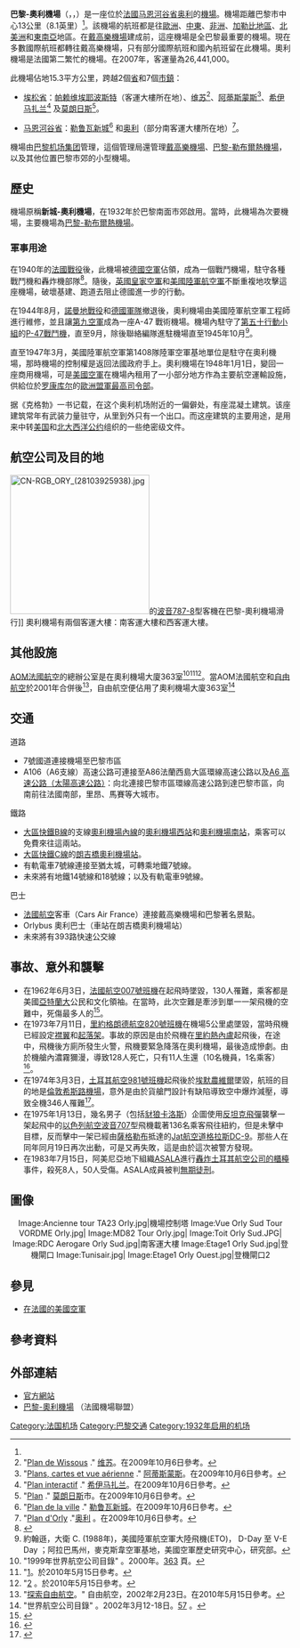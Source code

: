 {{noteTA
|G1=法国地名
|G2=地名
}}
{{Infobox Airport 
| airport_name = <center>巴黎-奥利机场<br>{{lang|en|Paris Orly Airport}}<br>{{lang|fr|Aéroport de Paris - Orly}}
| photo        = OrlyVal Orly.JPG
| caption      = 
| IATA         = ORY
| ICAO         = LFPO
| type         = [[民用航空|民用]]
| owner        = 
| operator     = [[巴黎机场集团|巴黎机场集团]]
| city         = {{flag|法国}}[[巴黎|巴黎]]
| location     = [[马恩河谷省|马恩河谷省]][[奥利_(马恩河谷省)|奥利]]
| elevation    = 89米
| opened       = {{start date and age|1932}}
| hub          = [[阿祖爾天鷹座航空公司|阿祖爾天鷹座航空公司]]<br/>[[科西嘉國際航空|科西嘉國際航空]]<br/>[[易捷航空|易捷航空]]<br/>[[開放天空|開放天空]]<br/>[[法國泛航航空|法國泛航航空]]<br/>[[科西嘉国际航空|科西嘉国际航空]]
| coordinates  = {{Coord|48|43|24|N|002|21|46|E|type:airport_region:FR|display=inline,title}}
</div>
| elevation-f  = 291
| elevation-m  = 89
| latd = 48 | latm = 43 | lats = 24 | latNS = N
| longd=002 | longm= 22 | longs= 46 | longEW= E
| coordinates_region     = FR-J
| website      = [http://www.aeroportsdeparis.fr/ADP/en-gb/passagers/home/ www.aeroportsdeparis.fr/ADP/en-gb/passagers/home/]
| pushpin_map            = France Île-de-France
| pushpin_label          = ORY/LFPO
| pushpin_map_caption    = Location within Île-de-France
| metric-elev  = yes
| metric-rwy   = yes
| runway1_heading  = 02/20
| runway1_feet     = 7,874
| runway1_meter    = 2,400
| runway1_surface  = [[三合土|三合土]]
| runway2_heading  = 06/24
| runway2_feet     = 11,975
| runway2_meter    = 3,650
| runway2_surface  = [[瀝青|瀝青]]與三合土
| runway3_heading  = 08/26
| runway3_feet     = 10,892
| runway3_meter    = 3,320
| runway3_surface  = 三合土
| stat-year    = 
| stat1-header = 
| stat1-data   = 
| stat2-header = 
| stat2-data   = 
| footnotes    = 來源：法國AIP<ref name="AIP1">https://www.sia.aviation-civile.gouv.fr/aip/enligne/PDF_AIPparSSection/VAC/AD/2/1107_AD-2.LFPO.pdf{{dead link|date=2017年12月 |bot=InternetArchiveBot |fix-attempted=yes }}</ref><br />[[歐管|EUROCONTROL]]的[[AIP|AIP]]<ref name="AIP2">{{Cite web |url=http://www.ead.eurocontrol.int/publicuser/protect/pu/main.jsp |title=存档副本 |accessdate=2011-06-16 |archive-date=2011-01-12 |archive-url=https://www.webcitation.org/5vfkOQheM?url=http://www.ead.eurocontrol.int/publicuser/protect/pu/main.jsp |dead-url=no }}</ref>
}}

'''巴黎-奧利機場'''（{{lang-en|'''Paris Orly Airport'''}}，{{lang-fr|'''Aéroport de Paris - Orly'''}}，{{Airport codes|ORY|LFPO}}）是一座位於[[法國|法國]][[马恩河谷省|马恩河谷省]][[奥利_(马恩河谷省)|奥利]]的[[機場|機場]]。機場距離巴黎市中心13公里（8.1英里）<ref name="AIP2"/>。該機場的航班都是往[[歐洲|歐洲]]、[[中東|中東]]、[[非洲|非洲]]、[[加勒比地區|加勒比地區]]、[[北美洲|北美洲]]和[[東南亞|東南亞]]地區。在[[戴高樂機場|戴高樂機場]]建成前，這座機場是全巴黎最重要的機場。現在多數國際航班都轉往戴高樂機場，只有部分國際航班和國內航班留在此機場。奧利機場是法國第二繁忙的機場。在2007年，客運量為26,441,000。

此機場佔地15.3平方公里，跨越2個[[省_(法國)|省]]和7個[[市鎮_(法國)|市鎮]]：

*[[埃松省|埃松省]]：[[帕赖维埃耶波斯特|帕赖维埃耶波斯特]]（客運大樓所在地）、[[维苏|维苏]]<ref>"[http://www.wissous.fr/content/upload/Plan.pdf Plan de Wissous] {{Wayback|url=http://www.wissous.fr/content/upload/Plan.pdf |date=20100816003642 }}." [[维苏|维苏]]。在2009年10月6日參考。</ref>、[[阿蒂斯蒙斯|阿蒂斯蒙斯]]<ref>"[http://www.mairie-athis-mons.fr/?p=_ville/presentation/plans-cartes/ Plans, cartes et vue aérienne] {{Wayback|url=http://www.mairie-athis-mons.fr/?p=_ville%2Fpresentation%2Fplans-cartes%2F |date=20200806034545 }}." [[阿蒂斯蒙斯|阿蒂斯蒙斯]]。在2009年10月6日參考。</ref>、[[希伊马扎兰|希伊马扎兰]]<ref>"[http://www.ville-chilly-mazarin.fr/1-10732-Plan-interactif---Ville-de-Chilly-Mazarin.php Plan interactif] {{webarchive|url=https://web.archive.org/web/20070617142708/http://www.ville-chilly-mazarin.fr/1-10732-Plan-interactif---Ville-de-Chilly-Mazarin.php |date=2007-06-17 }}." [[希伊马扎兰|希伊马扎兰]]。在2009年10月6日參考。</ref> 及[[莫朗日斯|莫朗日斯]]<ref>"[http://www.morangis91.com/documents/plan_morangis.pdf Plan] {{webarchive|url=https://web.archive.org/web/20091104180029/http://www.morangis91.com/documents/plan_morangis.pdf |date=2009-11-04 }}." [[莫朗日斯|莫朗日斯]]市。在2009年10月6日參考。</ref>。

* [[马恩河谷省|马恩河谷省]]：[[勒鲁瓦新城|勒鲁瓦新城]]<ref>"[http://www.villeneuve-le-roi.fr//shared/plan.php?detect=flash&id_site=1&id_plan=38 Plan de la ville] {{webarchive|url=https://web.archive.org/web/20090629065406/http://www.villeneuve-le-roi.fr/shared/plan.php?detect=flash&id_site=1&id_plan=38 |date=2009-06-29 }}." [[勒鲁瓦新城|勒鲁瓦新城]]。在2009年10月6日參考。</ref> 和[[奥利_(马恩河谷省)|奥利]]（部分南客運大樓所在地）<ref>"[http://www.mairie-orly.fr/iso_album/plan_a3.pdf Plan d'Orly] {{webarchive|url=https://web.archive.org/web/20081118190132/http://www.mairie-orly.fr/iso_album/plan_a3.pdf |date=2008-11-18 }}."[[奥利_(马恩河谷省)|奥利]] 。在2009年10月6日參考。</ref>。

機場由[[巴黎机场集团|巴黎机场集团]]管理，這個管理局還管理[[戴高樂機場|戴高樂機場]]、[[巴黎-勒布爾熱機場|巴黎-勒布爾熱機場]]，以及其他位置巴黎市郊的小型機場。

==歷史==
機場原稱'''新城-奧利機場'''，在1932年於巴黎南面市郊啟用。當時，此機場為次要機場，主要機場為[[巴黎-勒布爾熱機場|巴黎-勒布爾熱機場]]。

===軍事用途===
{{Main|奧利空軍基地}}
在1940年的[[法國戰役|法國戰役]]後，此機場被[[德國空軍|德國空軍]]佔領，成為一個戰鬥機場，駐守各種戰鬥機和轟炸機部隊<ref name="ren1">{{Cite web |url=http://www.ww2.dk/ |title=The 1933-45年的德國空軍 |accessdate=2020-10-08 |archive-date=2008-11-10 |archive-url=https://web.archive.org/web/20081110175121/http://www.ww2.dk/ |dead-url=no }}</ref>。隨後，[[英國皇家空軍|英國皇家空軍]]和[[美國陸軍航空軍|美國陸軍航空軍]]不斷重複地攻擊這座機場，破壞基建、跑道去阻止德國進一步的行動。

在1944年8月，[[諾曼地戰役|諾曼地戰役]]和[[德國軍隊|德國軍隊]]撤退後，奧利機場由美國陸軍航空軍工程師進行維修，並且讓[[第九空軍|第九空軍]]成為一座A-47 戰術機場。機場內駐守了[[第五十行動小組|第五十行動小組]]的[[P-47戰鬥機|P-47戰鬥機]]，直至9月，除後聯絡編隊進駐機場直至1945年10月<ref>約翰遜，大衛 C. (1988年)，美國陸軍航空軍大陸飛機(ETO)， D-Day 至 V-E Day ；阿拉巴馬州，麥克斯韋空軍基地，美國空軍歷史研究中心，研究部。</ref>。

直至1947年3月，美國陸軍航空軍第1408隊陸軍空軍基地單位是駐守在奧利機場，那時機場的控制權是返回法國政府手上。奧利機場在1948年1月1日，變回一座商用機場，可是[[美國空軍|美國空軍]]在機場內租用了一小部分地方作為主要航空運輸設施，供給位於[[罗康库尔_(瓦兹省)|罗康库尔]]的[[歐洲盟軍最高司令部|歐洲盟軍最高司令部]]。

据《克格勃》一书记载，在这个奥利机场附近的一偏僻处，有座混凝土建筑。该座建筑常年有武装力量驻守，从里到外只有一个出口。而这座建筑的主要用途，是用来中转[[美国|美国]]和[[北大西洋公约|北大西洋公约]]组织的一些绝密级文件。

==航空公司及目的地==
[[File:CN-RGB_ORY_(28103925938).jpg|250px]]的[[波音787-8|波音787-8]]型客機在巴黎-奧利機場滑行]]
奧利機場有兩個客運大樓：南客運大樓和西客運大樓。
{{Airport-dest-list
|3rdcoltitle = 客運大樓
| {{nowrap|{{flagicon|FRA}}[[法國泛航航空|法國泛航航空]]}} | [[阿姆斯特丹史基浦機場|阿姆斯特丹]]、{{tsl|en|Agadir–Al Massira Airport||阿加迪爾}}、[[安塔利亞機場|安塔利亞]]、[[雅典埃萊夫塞里奧斯·韋尼澤洛斯國際機場|雅典]]、[[巴塞隆拿機場|巴塞隆拿]]、{{link-en|博德魯姆|Milas–Bodrum Airport}}、[[布達佩斯李斯特·費倫茨國際機場|布達佩斯]]、[[穆罕默德五世國際機場|卡薩布蘭卡]]、[[傑爾巴－傑爾吉斯國際機場|傑爾巴]]、[[都柏林機場|都柏林]]、[[杜布羅夫尼克機場|杜布羅夫尼克]]、[[愛丁堡機場|愛丁堡]]、{{tsl|en|Essaouira-Mogador Airport|索維拉}}、[[法魯機場|法魯]]、[[马德拉克里斯蒂亚诺·罗纳尔多国际机场|馬德拉]]、[[格拉纳达机场|格蘭納達]]、[[伊拉克利翁尼科斯·卡贊察基斯國際機場|伊拉克利翁]]、[[洪加達國際機場|洪加達]]、[[伊維薩島機場|伊維薩島]]、[[薩比哈·格克琴國際機場|伊斯坦堡-薩比哈]]、[[阿德南·曼德列斯機場|伊茲密爾]]、[[里斯本機場|里斯本]]、[[倫敦盧頓機場|倫敦-盧頓]]、[[馬德里-巴拉哈斯機場|馬德里]]、[[馬拉加機場|馬拉加]]、[[馬耳他國際機場|馬耳他]]、[[馬拉喀什－邁納拉國際機場|馬拉喀什]]、[[莫納斯提爾哈比卜·布爾吉巴國際機場|莫納斯提爾]]、[[慕尼黑機場|慕尼黑]]、[[米科諾斯島國家機埸|米科諾斯島]]、[[那不勒斯國際機場|那不勒斯]]、{{link-en|烏季達|Angads Airport}}、[[比薩-聖朱斯托機場|比薩]]、[[費爾南多·薩·卡內羅機場|波爾圖]]、[[布拉格瓦茨拉夫·哈維爾國際機場|布拉格]]、[[羅得島迪亞戈拉斯國際機場|羅得島]]、[[聖托里尼機場|聖托里尼]]、[[西維爾機場|西維爾]]、[[本-古里安國際機場|特拉維夫]]、[[突尼斯-迦太基國際機場|突尼斯]]、[[華倫西亞機場|華倫西亞]]、[[威尼斯-泰塞拉機場|威尼斯-馬可·波羅]]、[[華沙蕭邦機場|華沙-蕭邦]] <br /> '''季節性'''：{{tsl|en|Aristides Pereira International Airport||博阿維斯塔島}}、[[香貝里機場|香貝里]]、[[干尼亞揚尼斯·達斯卡洛伊安尼斯國際機場|干尼亞]]、[[克基拉島揚尼斯·卡波迪斯特里亞斯國際機場|克基拉島]]、{{tsl|en|Fes–Saïss Airport||非斯}}、[[拉納卡國際機場|拉納卡]]、[[法爾科內-波爾塞里諾機場|巴勒莫]]、[[凱夫拉維克國際機場|雷克雅未克-凱夫拉維克]]、[[阿米爾卡·加布拉爾國際機場|薩爾島]]、[[施普利特機場|施普利特]]、[[塞薩洛尼基馬其頓國際機場|塞薩洛尼基]]、[[地拉那特蕾莎修女國際機場|地拉那]]、{{tsl|en|Nea Anchialos National Airport||佛洛斯}}、[[扎達爾機場|扎達爾]]<br /> '''包機'''：[[兰萨罗特机场|阿雷西費]]、[[科米索機場|科米索]]、[[富埃特文图拉机场|福提文土拉]]、[[伊瓦洛機場|伊瓦洛]]、[[大加那利機場|拉斯帕爾馬斯]]、{{tsl|en|Tangier Ibn Battouta Airport||丹吉爾}}、[[特内里费南部机场|特內里費島-南]] | 南
| {{flagicon|FRA}}[[法國航空|法國航空]] | [[阿雅克肖拿破仑·波拿巴机场|阿雅克肖]]、{{tsl|en|Bastia – Poretta Airport|巴斯蒂亞}}、{{tsl|en|Biarritz – Anglet – Bayonne Airport|比亞里茨}}、{{tsl|en|Bordeaux–Mérignac Airport||波爾多}}、[[布雷斯特-布列塔尼機場|布雷斯特]]、{{tsl|en|Calvi – Sainte-Catherine Airport|卡爾維}}、[[卡宴-羅尚博國際機場|卡宴]]、{{link-en|菲加里科西嘉島機場|Figari–Sud Corse Airport|菲加里}}、[[馬丁尼克-亞米-凱薩國際機場|法蘭西堡]]、[[馬賽普羅旺斯機場|馬賽]]、[[蒙佩利爾地中海機場|蒙彼利埃]]、[[約翰·甘迺迪國際機場|紐約-甘迺迪]]、[[尼斯藍色海岸機場|尼斯]]、{{tsl|en|Pau Pyrénées Airport||波城}}、[[彭德-雅皮特國際機場|皮特爾角城]]、[[羅蘭加洛斯機場|聖但尼]]、{{tsl|en|Toulon–Hyères Airport|土倫}}、[[圖盧茲-布拉尼亞克機場|圖盧茲]] | 西
| {{flagicon|FRA}}[[法國航空|法國航空]]<br>由[[HOP!|HOP!]]營運 | [[巴塞爾-米盧斯-弗賴堡歐洲機場|巴塞爾-米盧斯]]、{{tsl|en|Biarritz – Anglet – Bayonne Airport|比亞里茨}}、[[布雷斯特-布列塔尼機場|布雷斯特]]、{{tsl|en|Clermont-Ferrand Auvergne Airport||克萊蒙費朗}}、[[里昂聖埃克絮佩里機場|里昂]]、[[蒙佩利爾地中海機場|蒙彼利埃]]、{{tsl|en|Nantes Atlantique Airport||南特}} | 西
| {{flagicon|FRA}}[[藍鷹航空|藍鷹航空]] | [[阿爾及爾胡阿里·布邁丁機場|阿爾及爾]]、[[拉巴赫·比塔特机场|安納巴]]、{{tsl|en|Mostépha Ben Boulaid Airport|巴特納}}、[[巴馬科國際機場|巴馬科]]、{{tsl|en|Soummam – Abane Ramdane Airport||貝賈亞}}、[[北京首都國際機場|北京-首都]]、[[比斯克拉機場|比斯克拉]]、[[穆罕默德·布迪亞夫國際機場|君士坦丁]]、[[法魯機場|法魯]]、[[马德拉克里斯蒂亚诺·罗纳尔多国际机场|豐沙爾]]、[[里斯本機場|里斯本]]、[[瓦赫蘭艾哈邁德·本·貝拉國際機場|瓦赫蘭]]、[[費爾南多·薩·卡內羅機場|波爾圖]]、{{tsl|en|Ain Arnat Airport||塞提夫}}、{{tsl|en|Zenata – Messali El Hadj Airport|特萊姆森}}<br /> '''季節性'''：[[傑爾巴-傑爾吉斯國際機場|傑爾巴]] | 南
| {{flagicon|FRA}}[[科西嘉國際航空|科西嘉國際航空]] | [[安塔那那利佛/伊瓦圖國際機場|塔那那利佛]]、[[達喀爾-約夫-利奧波德·塞達爾·桑戈爾國際機場|達喀爾]]、{{tsl|en|Dzaoudzi–Pamandzi International Airport||藻德濟}}、[[馬丁尼克-亞米-凱薩國際機場|法蘭西堡]]、[[西沃薩古爾·拉姆古蘭爵士國際機場|毛里求斯]]、[[彭德-雅皮特國際機場|皮特爾角城]]、[[卡纳角國際機場|卡纳角]]、[[羅蘭加洛斯機場|聖但尼]]<br /> '''季節性'''：[[阿比讓國際機場|阿比讓]]、[[蒙特利爾皮埃爾·埃利奧特·特魯多國際機場|蒙特利爾]] | 南
| {{flagicon|FRA}}[[加勒比海航空|加勒比海航空]] | [[卡宴-羅尚博國際機場|卡宴]]、[[馬丁尼克-亞米-凱薩國際機場|法蘭西堡]]、[[彭德-雅皮特國際機場|皮特爾角城]]、[[朱麗安娜公主國際機場|荷屬聖馬丁]]、[[杜桑·盧維杜爾國際機場|太子港]] | 南
| {{flagicon|FRA}}[[科西嘉航空|科西嘉航空]] | [[阿雅克肖拿破仑·波拿巴机场|阿雅克肖]]、{{tsl|en|Bastia – Poretta Airport|巴斯蒂亞}}、{{tsl|en|Figari–Sud Corse Airport|菲加羅}}| 西
| {{flagicon|FRA}}[[霍浦航空|霍浦航空]] |{{tsl|en|Agen La Garenne Airport||阿讓}}、{{tsl|en|Aurillac – Tronquières Airport|歐里亞克}}、{{tsl|en|Brive–Souillac Airport|布里夫拉蓋亞爾德}}、{{tsl|en|Calvi – Sainte-Catherine Airport|卡爾維}}、{{tsl|en|Castres–Mazamet Airport|卡斯特爾}}、{{tsl|en|Figari–Sud Corse Airport|菲加羅}}、{{tsl|en|Lannion – Côte de Granit Airport|拉尼翁}}、{{tsl|en|Lorient South Brittany Airport||洛里昂}}、{{tsl|en|Tarbes–Lourdes–Pyrénées Airport|盧爾德/塔布}}、{{tsl|en|Perpignan–Rivesaltes Airport||佩皮尼昂}}、{{link-en|坎佩爾|Quimper–Cornouaille Airport}}、{{tsl|en|Rodez–Marcillac Airport|羅德茲}}| 西
| {{flagicon|FRA}}[[雙捷航空|雙捷航空]] | {{tsl|en|Limoges – Bellegarde Airport||利摩日}}、{{tsl|en|Périgueux Bassillac Airport||佩里格}} | 西
| {{flagicon|FRA}}[[開放天空航空|開放天空航空]] | [[約翰·甘迺迪國際機場|紐約-甘迺迪]]、[[紐瓦克自由國際機場|紐約-紐瓦克]] | 南
| {{flagicon|GBR}}[[易捷航空|易捷航空]] | [[柏林-舍訥費爾德機場|柏林-舍內費爾德]]、[[法魯機場|法魯]]、[[日內瓦國際機場|日內瓦]]、[[漢堡機場|漢堡]]、[[連尼治機場|米蘭-連尼治]]、[[那不勒斯國際機場|那不勒斯]]、[[尼斯藍色海岸機場|尼斯]]、[[比薩-聖朱斯托機場|比薩]]、[[羅馬-菲烏米奇諾機場|羅馬-菲烏米奇諾]]、[[圖盧茲-布拉尼亞克機場|圖盧茲]]、[[威尼斯-泰塞拉機場|威尼斯]]<br />'''季節性'''：[[雅典埃萊夫塞里奧斯·韋尼澤洛斯國際機場|雅典]]、{{tsl|en|Brindisi – Salento Airport|}}、{{tsl|en|Cagliari Elmas Airport||卡利亞里}}、[[杜布羅夫尼克機場|杜布羅夫尼克]]、[[米科諾斯島地區機場|米科諾斯島]]、{{tsl|en|Olbia Costa Smeralda Airport||奧爾比亞}}、[[法爾科內-波爾塞里諾機場|巴勒莫]]、[[羅得島迪亞戈拉斯國際機場|羅得島]]、[[施普利特機場|施普利特]] | 南
| {{flagicon|GBR}}[[弗萊比航空|弗萊比航空]] | [[南安普敦機場|南安普頓]] | 西
| {{flagicon|GBR}}[[英國航空|英國航空]] | [[倫敦希斯路機場|倫敦-希斯路]] | 西
| {{flagicon|ISL}}[[冰島航空|冰島航空]] | [[凱夫拉維克國際機場|雷克雅未克-凱夫拉維克]]| 南
| {{flagicon|ESP}}[[伏林航空|伏林航空]] | [[阿利坎特-埃爾切機場|阿利坎特]]、[[兰萨罗特机场|阿雷西費]]、[[阿斯圖里亞斯機場|阿斯圖里亞斯]]、[[巴塞隆拿機場|巴塞羅那]]、[[畢爾包機場|畢爾包]]、[[卡塔尼亞機場|卡塔尼亞]]、[[愛丁堡機場|愛丁堡]]、[[佛羅倫薩-佩雷托拉機場|佛羅倫薩]]、[[大加那利機場|大加那利]]、[[里斯本機場|里斯本]]、[[馬拉加機場|馬拉加]]、[[米蘭-馬爾彭薩機場|米蘭-馬爾彭薩]]、[[法爾科內-波爾塞里諾機場|巴勒莫]]、[[費爾南多·薩·卡內羅機場|波爾圖]]、[[羅馬-菲烏米奇諾機場|羅馬-菲烏米奇諾]]、[[西維爾機場|西維爾]]、[[華倫西亞機場|華倫西亞]]<br /> '''季節性'''：[[波隆納機場|波隆納]]、[[伊維薩島機場|伊維薩島]]、[[梅諾卡島機場|梅諾卡島]]、[[馬略卡島帕爾馬機場|馬略卡島帕爾馬]]、{{tsl|en|Tangier Ibn Battouta Airport||丹吉爾}}、[[特内里费南部机场|特內里費島-南]]  | 西
| {{flagicon|ESP}}[[西班牙國家航空|西班牙國家航空]] | [[阿道弗·蘇亞雷斯馬德里-巴拉哈斯機場|馬德里]]、[[特内里费南部机场|特内里费-南]] <br /> '''季節性'''：[[拉科鲁尼亚机场|拉科魯尼亞]]、[[特內里費北部機場|特內里費-北]]| 西
| {{flagicon|ESP}}[[歐羅巴航空|歐羅巴航空]] | [[馬德里-巴拉哈斯機場|馬德里]]、[[馬略卡島帕爾馬機場|馬略卡島帕爾馬]] | 西
| {{flagicon|PRT}}{{link-en|亞速爾國際航空|SATA International}}|[[马德拉克里斯蒂亚诺·罗纳尔多国际机场|馬德拉]]、{{tsl|en|João Paulo II Airport||蓬塔德爾加達}} | 南
| {{flagicon|PRT}}[[TAP葡萄牙航空|TAP葡萄牙航空]] | [[里斯本機場|里斯本]]、[[費爾南多·薩·卡內羅機場|波爾圖]] | 西
| {{flagicon|BEL}}[[比利時途易航空|捷特飛航空]] | {{tsl|en|Agadir–Al Massira Airport||阿加迪爾}}、[[穆罕默德五世國際機場|卡薩布蘭卡]]、[[馬拉喀什－邁納拉國際機場|馬拉喀什]]、{{tsl|en|Angads Airport|烏季達}}、[[拉巴特-塞拉國際機場|拉巴特]] | 南
| {{flagicon|DZA}}[[阿爾及利亞航空|阿爾及利亞航空]] | [[阿爾及爾胡阿里·布邁丁機場|阿爾及爾]]、[[安納巴机场|安纳巴]]、{{tsl|en|Mostépha Ben Boulaid Airport|巴特納}}、{{tsl|en|Soummam – Abane Ramdane Airport||貝賈亞}}、[[比斯克拉機場|比斯克拉]]、[[穆罕默德·布迪亞夫國際機場|君士坦丁]]、[[瓦赫蘭艾哈邁德·本·貝拉國際機場|瓦赫蘭]]、{{tsl|en|Aguenar – Hadj Bey Akhamok Airport||塔曼拉塞特}}、{{tsl|en|Zenata – Messali El Hadj Airport|特萊姆森}} | 南
| {{flagicon|ITA}}[[意大利航空|意大利航空]] | [[連尼治機場|米蘭-連尼治]] | 西
| {{flagicon|IRL}}[[城捷航空|城捷航空]] | [[倫敦城市機場|倫敦-城市]]| 西
| {{flagicon|CUB}}[[古巴航空|古巴航空]] | [[何塞·馬蒂國際機場|哈瓦那]]、[[安东尼奥·马塞奥机场|聖地亞哥-德古巴]] | 南
| {{flagicon|CHE}}[[易捷瑞士航空|易捷瑞士航空]] | [[日內瓦國際機場|日內瓦]] | 南
| {{flagicon|IRN}}[[伊朗航空|伊朗航空]] | [[伊瑪目霍梅尼國際機場|德黑蘭—伊瑪目]] | 南
| {{flagicon|NOR}}[[挪威航空|挪威航空]] | [[奧斯陸加勒穆恩機場|奧斯陸]]、[[哥本哈根凱斯楚普機場|哥本哈根]]、[[赫爾辛基-萬塔機場|赫爾辛基]]、[[斯德哥爾摩-阿蘭達機場|斯德哥爾摩]]<br /> '''季節性'''：[[卑爾根機場|卑爾根]] | 南
| {{flagicon|TUR}}[[飛馬航空|飛馬航空]] | [[薩比哈·格克琴國際機場|伊斯坦堡-薩比哈]] | 南
| {{flagicon|MAR}}[[摩洛哥皇家航空|摩洛哥皇家航空]] | {{tsl|en|Agadir–Al Massira Airport||阿加迪爾}}、[[穆罕默德五世國際機場|卡薩布蘭卡]]、{{tsl|en|Essaouira-Mogador Airport|索維拉}}、{{tsl|en|Fes–Saïss Airport||非斯}}、[[馬拉喀什－邁納拉國際機場|馬拉喀什]]、[[瓦爾扎扎特機場|瓦爾扎扎特]]、{{tsl|en|Angads Airport|烏季達}}、[[拉巴特-塞拉國際機場|拉巴特]]、{{tsl|en|Tangier Ibn Battouta Airport||丹吉爾}}<br /> '''季節性'''：[[納祖爾國際機場|納祖爾]] | 南
| {{flagicon|TUN}}[[突尼斯航空|突尼斯航空]] | [[傑爾巴－傑爾吉斯國際機場|傑爾巴]]、[[莫納斯提爾哈比卜·布爾吉巴國際機場|莫納斯提爾]]、{{tsl|en|Tozeur–Nefta International Airport|托澤爾}}、[[突尼斯-迦太基國際機場|突尼斯]] | 南
| {{flagicon|MLT}}[[馬耳他航空|馬耳他航空]] | [[馬耳他國際機場|馬耳他]] | 西
}}

==其他設施==
[[AOM法國航空|AOM法國航空]]的總辦公室是在奧利機場大廈363室<ref>"1999年世界航空公司目錄" ''{{tsl|en|Flight International|}}''。2000年。[http://www.flightglobal.com/pdfarchive/view/2000/2000%20-%200925.html?search=%22AOM%20French%22 363] {{Wayback|url=http://www.flightglobal.com/pdfarchive/view/2000/2000%20-%200925.html?search=%22AOM%20French%22 |date=20190616020942 }} 頁。</ref><ref>"[https://web.archive.org/web/20000302003105/http://www.aom.fr/fr/contact/mai_cont.htm]。於2010年5月15日參考。</ref><ref>"[http://www.journal-officiel.gouv.fr/association/index.php?ctx=eJxtyj0OgzAMBlAfBeUCsYpYulJ16sgeWemHiOTikB*OXw7A!vSC0loonDtJrRYpHBStZCvS4FsBnm6x7Gf7Ytnwg2cemdkNw137JPQXosrlyXafRSVVSHd33VHYUnt3VXpM9Ae4ZC7i&page=15&JTH_ID=003000&JAN_LIEU_DECL=palaiseau] {{Wayback|url=http://www.journal-officiel.gouv.fr/association/index.php?ctx=eJxtyj0OgzAMBlAfBeUCsYpYulJ16sgeWemHiOTikB*OXw7A!vSC0loonDtJrRYpHBStZCvS4FsBnm6x7Gf7Ytnwg2cemdkNw137JPQXosrlyXafRSVVSHd33VHYUnt3VXpM9Ae4ZC7i&page=15&JTH_ID=003000&JAN_LIEU_DECL=palaiseau |date=20190501235929 }}。於2010年5月15日參考。</ref>。當AOM法國航空和[[自由航空|自由航空]]於2001年合併後<ref>"[https://web.archive.org/web/20020223210713/http://www.air-liberte.fr/francais/air_liberte/index.php3?menu=decouvrir 探索自由航空]。" 自由航空，2002年2月23日。在2010年5月15日參考。</ref>，自由航空便佔用了奧利機場大廈363室<ref>"世界航空公司目錄" ''{{tsl|en|Flight International|}}''。2002年3月12-18日。[http://www.flightglobal.com/pdfarchive/view/2002/2002%20-%200733.html?search=AOM 57] {{Wayback|url=http://www.flightglobal.com/pdfarchive/view/2002/2002%20-%200733.html?search=AOM |date=20190616151350 }}。</ref>

==交通==
;道路
*7號國道連接機場至巴黎市區
*A106（A6支線）高速公路可連接至A86法蘭西島大區環線高速公路以及[[A6公路_(法國)|A6 高速公路（太陽高速公路）]]：向北連接巴黎市區環線高速公路到達巴黎市區，向南前往法國南部，里昂、馬賽等大城市。

;鐵路
*[[大區快鐵B線|大區快鐵B線]]的支線[[奧利機場內線|奧利機場內線]]的[[奧利機場西站|奧利機場西站]]和[[奧利機場南站|奧利機場南站]]，乘客可以免費來往這兩站。
*[[大區快鐵C線|大區快鐵C線]]的[[朗吉橋奧利機場站|朗吉橋奧利機場站]]。
*有軌電車7號線連接至猶太城，可轉乘地鐵7號線。
*未來將有地鐵14號線和18號線；以及有軌電車9號線。

;巴士
*[[法國航空|法國航空]]客車（Cars Air France）連接戴高樂機場和巴黎著名景點。
*Orlybus 奧利巴士（車站在朗吉橋奧利機場站）
*未來將有393路快速公交線

==事故、意外和襲擊==
*在1962年6月3日，[[法國航空007號班機空難|法國航空007號班機]]在起飛時墜毀，130人罹難，乘客都是美國[[亞特蘭大|亞特蘭大]]公民和文化領袖。在當時，此次空難是牽涉到單一一架飛機的空難中，死傷最多人的<ref>{{cite web |url=http://aviation-safety.net/database/record.php?id=19620603-0 |title=事故描述 |publisher=航空安全網絡 |accessdate=2010年6月16日 |archive-date=2013年6月19日 |archive-url=https://www.webcitation.org/6HU9jAKDi?url=http://aviation-safety.net/database/record.php?id=19620603-0 |dead-url=no }}</ref>。
*在1973年7月11日，[[里約格朗德航空820號班機空難|里約格朗德航空820號班機]]在機場5公里處墜毀，當時飛機已經設定[[襟翼|襟翼]]和[[起落架|起落架]]。事故的原因是由於飛機在[[里約熱內盧/加利昂－安東尼奧·卡洛斯·若比姆國際機場|里約熱內盧]]起飛後，在途中，飛機後方廁所發生火警，飛機要緊急降落在奧利機場，最後造成慘劇。由於機艙內濃霧獮漫，導致128人死亡，只有11人生還（10名機員，1名乘客）<ref>{{cite web |url=http://aviation-safety.net/database/record.php?id=19730711-0 |title=事故描述 |publisher=航空安全網絡 |accessdate=2010年6月16日 |archive-date=2013年7月11日 |archive-url=https://www.webcitation.org/6I1zUCPNF?url=http://aviation-safety.net/database/record.php?id=19730711-0 |dead-url=no }}</ref>。
*在1974年3月3日，[[土耳其航空981號班機空難|土耳其航空981號班機]]起飛後於[[埃默農維爾|埃默農維爾]]墜毀，航班的目的地是[[倫敦|倫敦]][[希斯路機場|希斯路機場]]，意外是由於貨艙門設計有缺陷導致空中爆炸減壓，導致全機346人罹難<ref>{{cite web |url=http://aviation-safety.net/database/record.php?id=19740303-1 |title=事故描述 |publisher=航空安全網絡 |accessdate=2010年6月16日 |archive-date=2013年10月19日 |archive-url=https://web.archive.org/web/20131019221854/http://aviation-safety.net/database/record.php?id=19740303-1 |dead-url=no }}</ref>。
*在1975年1月13日，幾名男子（包括[[豺狼卡洛斯|豺狼卡洛斯]]）企圖使用[[反坦克飛彈|反坦克飛彈]]襲擊一架起飛中的[[以色列航空|以色列航空]][[波音707|波音707]]型飛機載著136名乘客飛往紐約，但是未擊中目標，反而擊中一架已經由[[薩格勒布|薩格勒布]]抵達的[[Jat航空|Jat航空]][[道格拉斯DC-9|道格拉斯DC-9]]。那些人在同年同月19日再次出動，可是又再失敗，這是由於這次被警方發現。
*在1983年7月15日，阿美尼亞地下組織[[亞美尼亞秘密軍|ASALA]]進行[[奧利機場襲擊|轟炸土耳其航空公司的櫃檯]]事件，殺死8人，50人受傷。ASALA成員{{tsl|en|Varoujan Garabedian|}}被判[[無期徒刑|無期徒刑]]。

==圖像==
<center><gallery>
Image:Ancienne tour TA23 Orly.jpg|機場控制塔
Image:Vue Orly Sud Tour VORDME Orly.jpg|
Image:MD82 Tour Orly.jpg|
Image:Toit Orly Sud.JPG|
Image:RDC Aerogare Orly Sud.jpg|南客運大樓
Image:Etage1 Orly Sud.jpg|登機閘口
Image:Tunisair.jpg|
Image:Etage1 Orly Ouest.jpg|登機閘口2
</gallery></center>

==參見==
{{Portal box|航空}}
* [[在法國的美國空軍|在法國的美國空軍]]
==參考資料==
{{Reflist}}

==外部連結==
{{Commonscat|Paris-Orly Airport}}
* [http://www.aeroportsdeparis.fr/Adp/en-GB/Passagers/ 官方網站] {{Wayback|url=http://www.aeroportsdeparis.fr/Adp/en-GB/Passagers/ |date=20141121154959 }}{{en}}
* [https://web.archive.org/web/20061125002728/http://www.aeroport.fr/les-aeroports-de-l-uaf/paris-orly.php 巴黎-奧利機場] （法國機場聯盟） {{fr}}

{{巴黎}}
{{法国机场}}

[[Category:法国机场|Category:法国机场]]
[[Category:巴黎交通|Category:巴黎交通]]
[[Category:1932年启用的机场|Category:1932年启用的机场]]